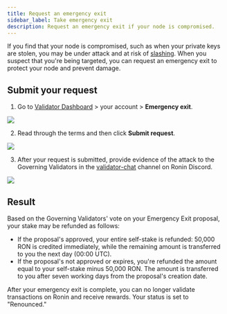 ```yaml
---
title: Request an emergency exit
sidebar_label: Take emergency exit
description: Request an emergency exit if your node is compromised.
---
```



If you find that your node is compromised, such as when your private keys are stolen, you may be under attack and at risk of [slashing](./../slashing.mdx). When you suspect that you're being targeted, you can request an emergency exit to protect your node and prevent damage.

## Submit your request

1. Go to [Validator Dashboard](https://validator.roninchain.com) > your account > **Emergency exit**.
<img src={exit} width={280} />

2. Read through the terms and then click **Submit request**.
<img src={stepOne} width={500} />

3. After your request is submitted, provide evidence of the attack to the Governing Validators in the [validator-chat](https://discord.com/channels/930892666705694800/1090764739858153553) channel on Ronin Discord.
<img src={stepTwo} width={500} />

## Result

Based on the Governing Validators' vote on your Emergency Exit proposal, your stake may be refunded as follows:

* If the proposal's approved, your entire self-stake is refunded: 50,000 RON is credited immediately, while the remaining amount is transferred to you the next day (00:00 UTC).
* If the proposal's not approved or expires, you're refunded the amount equal to your self-stake minus 50,000 RON. The amount is transferred to you after seven working days from the proposal's creation date.

After your emergency exit is complete, you can no longer validate transactions on Ronin and receive rewards. Your status is set to "Renounced."
